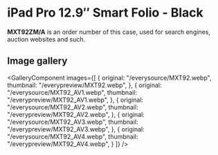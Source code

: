 
# iPad Pro 12.9″ Smart Folio - Black

<Callout type='info' emoji='👉🏻'>**MXT92ZM/A** is an order number of this case, used for search engines, auction websites and such.</Callout>

## Image gallery

<GalleryComponent
    images={[
      {
        original: "/everysource/MXT92.webp",
        thumbnail: "/everypreview/MXT92.webp",
      },
      {
        original: "/everysource/MXT92_AV1.webp",
        thumbnail: "/everypreview/MXT92_AV1.webp",
      },
      {
        original: "/everysource/MXT92_AV2.webp",
        thumbnail: "/everypreview/MXT92_AV2.webp",
      },
      {
        original: "/everysource/MXT92_AV3.webp",
        thumbnail: "/everypreview/MXT92_AV3.webp",
      },
      {
        original: "/everysource/MXT92_AV4.webp",
        thumbnail: "/everypreview/MXT92_AV4.webp",
      }
    ]}
  />
